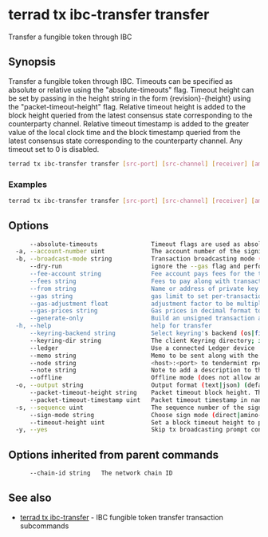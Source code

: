 # terrad tx ibc-transfer transfer

Transfer a fungible token through IBC

## Synopsis

Transfer a fungible token through IBC. Timeouts can be specified
as absolute or relative using the "absolute-timeouts" flag. Timeout height can be set by passing in the height string
in the form {revision}-{height} using the "packet-timeout-height" flag. Relative timeout height is added to the block
height queried from the latest consensus state corresponding to the counterparty channel. Relative timeout timestamp 
is added to the greater value of the local clock time and the block timestamp queried from the latest consensus state 
corresponding to the counterparty channel. Any timeout set to 0 is disabled.

```sh Terrad
terrad tx ibc-transfer transfer [src-port] [src-channel] [receiver] [amount] [flags]
```

### Examples

```sh Terrad
terrad tx ibc-transfer transfer [src-port] [src-channel] [receiver] [amount]
```

## Options

```sh Terrad
      --absolute-timeouts               Timeout flags are used as absolute timeouts.
  -a, --account-number uint             The account number of the signing account (offline mode only)
  -b, --broadcast-mode string           Transaction broadcasting mode (sync|async|block) (default "sync")
      --dry-run                         ignore the --gas flag and perform a simulation of a transaction, but don't broadcast it (when enabled, the local Keybase is not accessible)
      --fee-account string              Fee account pays fees for the transaction instead of deducting from the signer
      --fees string                     Fees to pay along with transaction; eg: 10uatom
      --from string                     Name or address of private key with which to sign
      --gas string                      gas limit to set per-transaction; set to "auto" to calculate sufficient gas automatically (default 200000)
      --gas-adjustment float            adjustment factor to be multiplied against the estimate returned by the tx simulation; if the gas limit is set manually this flag is ignored  (default 1)
      --gas-prices string               Gas prices in decimal format to determine the transaction fee (e.g. 0.1uatom)
      --generate-only                   Build an unsigned transaction and write it to STDOUT (when enabled, the local Keybase is not accessible)
  -h, --help                            help for transfer
      --keyring-backend string          Select keyring's backend (os|file|kwallet|pass|test|memory) (default "os")
      --keyring-dir string              The client Keyring directory; if omitted, the default 'home' directory will be used
      --ledger                          Use a connected Ledger device
      --memo string                     Memo to be sent along with the packet.
      --node string                     <host>:<port> to tendermint rpc interface for this chain (default "tcp://localhost:26657")
      --note string                     Note to add a description to the transaction (previously --memo)
      --offline                         Offline mode (does not allow any online functionality
  -o, --output string                   Output format (text|json) (default "json")
      --packet-timeout-height string    Packet timeout block height. The timeout is disabled when set to 0-0. (default "0-1000")
      --packet-timeout-timestamp uint   Packet timeout timestamp in nanoseconds from now. Default is 10 minutes. The timeout is disabled when set to 0. (default 600000000000)
  -s, --sequence uint                   The sequence number of the signing account (offline mode only)
      --sign-mode string                Choose sign mode (direct|amino-json), this is an advanced feature
      --timeout-height uint             Set a block timeout height to prevent the tx from being committed past a certain height
  -y, --yes                             Skip tx broadcasting prompt confirmation
```

## Options inherited from parent commands

```sh Terrad
      --chain-id string   The network chain ID
```

## See also

* [terrad tx ibc-transfer](terrad_tx_ibc-transfer.mdx)	 - IBC fungible token transfer transaction subcommands


